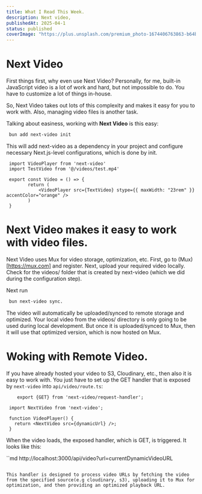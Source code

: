 ```yaml
---
title: What I Read This Week.
description: Next video,  
publishedAt: 2025-04-1
status: published
coverImage: "https://plus.unsplash.com/premium_photo-1674406763863-b64be22c78a9?q=80&w=1932&auto=format&fit=crop&ixlib=rb-4.0.3&ixid=M3wxMjA3fDB8MHxwaG90by1wYWdlfHx8fGVufDB8fHx8fA%3D%3D"
---
```



# Next Video

First things first, why even use Next Video? Personally, for me, built-in JavaScript video is a lot of work and hard, but not impossible to do. You have to customize a lot of things in-house. 

So, Next Video takes out lots of this complexity and makes it easy for you to work with. Also, managing video files is another task.

Talking about easiness, working with **Next Video** is this easy:

```md
 bun add next-video init
```

This will add next-video as a dependency in your project and configure necessary Next.js-level configurations, which is done by init.

```tsx title="video.tsx"
 import VideoPlayer from 'next-video'
 import TestVideo from '@/videos/test.mp4'

 export const Video = () => {
		return (
			<VideoPlayer src={TextVideo} stype={{ maxWidth: "23rem" }} accentColor="orange" />
		)
 }
```

# Next Video makes it easy to work with video files.

Next Video uses Mux for video storage, optimization, etc. First, go to (Mux)[https://mux.com] and register. Next, upload your required video locally. Check for the videos/ folder that is created by next-video (which we did during the configuration step).

Next run 

```md
 bun next-video sync. 
```

The video will automatically be uploaded/synced to remote storage and optimized. Your local video from the videos/ directory is only going to be used during local development. But once it is uploaded/synced to Mux, then it will use that optimized version, which is now hosted on Mux.

# Woking with Remote Video.

If you have already hosted your video to S3, Cloudinary, etc., then also it is easy to work with. You just have to set up the GET handler that is exposed by `next-video` into `api/video/route.ts`:

```tsx title="api/video/route.ts"
	export {GET} from 'next-video/request-handler';
```

```tsx
 import NextVideo from 'next-video';

 function VideoPlayer() {
   return <NextVideo src={dynamicUrl} />;
 }
```

When the video loads, the exposed handler, which is GET, is triggered. It looks like this:

``md
 http://localhost:3000/api/video?url=currentDynamicVideoURL
```

This handler is designed to process video URLs by fetching the video from the specified source(e.g cloudinary, s3), uploading it to Mux for optimization, and then providing an optimized playback URL.
